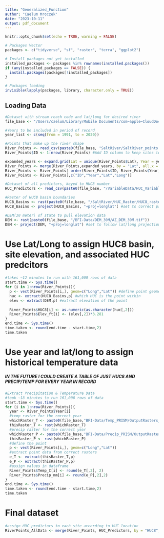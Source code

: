 ```yaml
---
title: "Generalized_Function"
author: "Caelum Mroczek"
date: "2023-10-11"
output: pdf_document
---
```


```r
knitr::opts_chunk$set(echo = TRUE, warning = FALSE)

# Packages Vector
packages <- c("tidyverse", "sf", "raster", "terra", "ggplot2")

# Install packages not yet installed
installed_packages <- packages %in% rownames(installed.packages())
if (any(installed_packages == FALSE)) {
  install.packages(packages[!installed_packages])
}

# Packages loading
invisible(lapply(packages, library, character.only = TRUE))
```


## Loading Data
```r
#Dataset with stream reach code and lat/long for desired river
file_base <- "/Users/caelum/Library/Mobile Documents/com~apple~CloudDocs/NAU/Research/AZBFI_Manuscript/"

#Years to be included in period of record
year_list <- c(seq(from = 1991, to = 2020))

#Points that make up the river shape
River_Points <- read_csv(paste0(file_base, "SaltRiver/SaltRiver_points.csv"))
River_Points$ID <- 1:nrow(River_Points) #Add ID column to keep sites together

expanded_years <- expand.grid(Lat = unique(River_Points$Lat), Year = year_list) #add years to each site
River_Points <- merge(River_Points,expanded_years, by = "Lat", all.x = TRUE) 
River_Points <- River_Points[ order(River_Points$ID, River_Points$Year),]
River_Points <- River_Points[,c("ID","Year","Lat","Long")]

#Dataset of all predictors, keyed to HUC8 number
HUC_Predictors <- read_csv(paste0(file_base, "/VariableData/HUC_Variables/HUC_Dataset.csv"))

#Raster of HUC8 basin boundaries
HUC8_Basins <- rast(paste0(file_base, "/SaltRiver/HUC_Raster/HUC8_raster.tif")) #all of the various files for the raster need to be in the file
HUC8_Basins <- project(HUC8_Basins, "+proj=longlat") #set to correct projection

#DEM(30 meter) of state to pull elevation data 
DEM <- rast(paste0(file_base, "/BFI-Data/DEM_30M/AZ_DEM_30M.tif"))
DEM <- project(DEM, "+proj=longlat") #set to follow lat/long projection
```


# Use Lat/Long to assign HUC8 basin, site elevation, and associated HUC predcitors 
```r
#takes ~12 minutes to run with 161,000 rows of data
start.time <- Sys.time()
for (i in 1:nrow(River_Points)){
  p <- vect(River_Points[i,], geom=c("Long","Lat")) #define point geometry by lat/long
  huc <- extract(HUC8_Basins,p) #which HUC is the point within
  elev <- extract(DEM,p) #extract elevation of the point
  
  River_Points$HUC8[i] <- as.numeric(as.character(huc[,2]))
  River_Points$Elev_ft[i] <- (elev[,2])*3.281
}
end.time <- Sys.time()
time.taken <- round(end.time - start.time,2)
time.taken

```

# Use year and lat/long to assign historical temperature data
##### IN THE FUTURE I COULD CREATE A TABLE OF JUST HUC8 AND PRECIP/TEMP FOR EVERY YEAR IN RECORD #####
```r
#Extract Precipitation & Temperature Data
#took ~18 minutes to run 161,000 rows of data
start.time <- Sys.time()
for (i in 1:nrow(River_Points)){
  year <- River_Points$Year[i]
  #temp raster for the correct year
  whichRaster_T <- paste0(file_base,"BFI-Data/Temp_PRISM/OutputRasters_HUC/tmp",year,"_huc")
  thisRaster_T <- rast(whichRaster_T)
  #precip raster for the correct year
  whichRaster_P <- paste0(file_base,"BFI-Data/Precip_PRISM/OutputRasters_HUC/ppt",year,"_huc")
  thisRaster_P <- rast(whichRaster_P)
  #define the point 
  p <- vect(River_Points[i,], geom=c("Long","Lat"))
  #extract point data from correct rasters
  e_T <- extract(thisRaster_T,p)
  e_P <- extract(thisRaster_P,p)
  #assign values in dataframe
  River_Points$Temp_C[i] <- round(e_T[,2], 2)
  River_Points$Precip_mm[i] <- round(e_P[,2],2)
}
end.time <- Sys.time()
time.taken <- round(end.time - start.time,2)
time.taken
```

# Final dataset
```r
#assign HUC predictors to each site according to HUC location
RiverPoints_AllData <- merge(River_Points, HUC_Predictors, by = "HUC8", all.x = TRUE)
```

